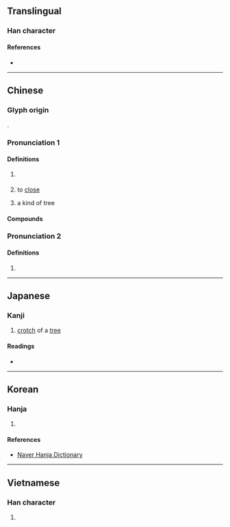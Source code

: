 {{also|桠}}
{{character info}}
==Translingual==
{{Han simplified forms|椏|𬂲|桠|ex=y}}

===Han character===
{{Han char|rn=75|rad=木|as=08|sn=12|four=41917|canj=DMLM|ids=⿰木亞}}

====References====
* {{Han ref|kx=0536.120|dkj=15025|dj=0924.020|hdz=21224.030|uh=690F|ud=26895|bh=D9B2|bd=55730}}

----

==Chinese==

===Glyph origin===
{{Han etym}}
{{Han compound|木|亞|ls=psc|c1=s|c2=p|t1=tree}}.

===Pronunciation 1===
{{zh-forms|s=桠|s2=丫|note=桠 - Mainland standard character in place names, personal names and technical terms|alt=枒}}
{{zh-pron
|m=yā
|c=aa1,ngaa4
|mn=oe
|mc=1
|oc=2
|ma=
|cat=n,v
}}

====Definitions====
{{zh-hanzi}}

# {{zh-alt-form|丫|the [[fork]]ing [[branch]] of a [[tree]]}} {{defdate|from 6th c.}}
# {{zh-o}} to [[close]]
# {{zh-hg}} a kind of tree

====Compounds====
{{zh-der|椏杈|椏枝|枝椏|椏溪|五椏果|棉椏|樹椏:chhiū-oe}}

===Pronunciation 2===
{{zh-forms|s=桠}}

{{zh-pron
|m=ě
|mc=2
|oc=1
|ma=
|cat=n
}}

====Definitions====
{{zh-hanzi}}

# {{zh-only|㰁椏}}

----

==Japanese==

===Kanji===
{{ja-kanji|grade=|rs=木08|shin=𬂲}}

# [[crotch]] of a [[tree]]

====Readings====
* {{ja-readings
|goon=え
|kanon=あ
|kun=また-
}}

----

==Korean==

===Hanja===
{{ko-hanja|hangeul=아|rv=a|mr=a|y=a|eumhun=}}

# {{rfdef|ko|sort=木08}}

====References====
* [http://hanja.naver.com/hanja?q=%E6%A4%8F Naver Hanja Dictionary]

----

==Vietnamese==

===Han character===
{{vi-hantu|[[a]], [[nha]]|rs=木08}}

# {{rfdef|vi|sort=木08}}